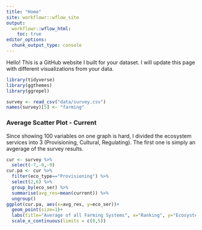 ```yaml
---
title: "Home"
site: workflowr::wflow_site
output:
  workflowr::wflow_html:
    toc: true
editor_options:
  chunk_output_type: console
---
```


Hello! This is a GitHub website I built for your dataset. I will update this page with different visualizations from your data.

```r
library(tidyverse)
library(ggthemes)
library(ggrepel)

survey <- read_csv("data/survey.csv")
names(survey)[5] <- "farming"
```

### Average Scatter Plot - Current
Since showing 100 variables on one graph is hard, I divided the ecosystem services into 3 (Provisioning, Cultural, Regulating). The first one is simply an avgerage of the survey results.
```r
cur <- survey %>% 
  select(-7,-8,-9)
cur.pa <- cur %>% 
  filter(eco_type=="Provisioning") %>% 
  select(2,6) %>% 
  group_by(eco_ser) %>% 
  summarise(avg_res=mean(current)) %>% 
  ungroup()
ggplot(cur.pa, aes(x=avg_res, y=eco_ser))+
  geom_point(size=1)+
  labs(title="Average of all Farming Systems", x="Ranking", y="Ecosystem Services")+
  scale_x_continuous(limits = c(0,5))
```




